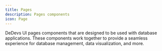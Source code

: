 ```yaml
---
title: Pages
description: Pages components
icon: Page
---
```


DeDevs UI pages components that are designed to be used with database applications. These components work together to provide a seamless experience for database management, data visualization, and more.
